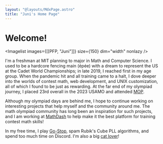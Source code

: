 ```yaml
---
layout: "@layouts/MdxPage.astro"
title: "Juni's Home Page"
---
```



# Welcome!


<Imagelist images={[[PFP, "Juni"]]} size={150} dim="width" nonlazy />

I'm a freshman at MIT planning to major in Math and Computer Science. I used to
be a hardcore fencing main (épée) with a dream to represent the US at the Cadet
World Championships; in late 2019, I reached first in my age group. When the
pandemic hit and all training came to a halt, I dove deeper into the worlds of
contest math, web development, and UNIX customization, all of which I found to
be just as rewarding. At the far end of my olympiad journey, I placed 23rd
overall in the 2023 USAMO and attended [MOP](/mop).

Although my olympiad days are behind me, I hope to continue working on
interesting projects that help myself and the community around me. The math
olympiad community has long been an inspiration for such projects, and I am
working at [MathDash](https://mathdash.live) to help make it the best platform
for training contest math skills!

In my free time, I play [Go-Stop](https://en.wikipedia.org/wiki/Go-Stop), spam
Rubik's Cube PLL algorithms, and spend too much time on Discord. I'm also a big
[cat lover](/cats)!

